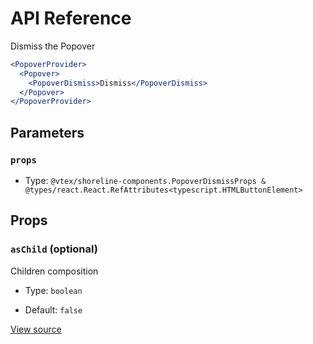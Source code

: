 # API Reference

Dismiss the Popover

```jsx
<PopoverProvider>
  <Popover>
    <PopoverDismiss>Dismiss</PopoverDismiss>
  </Popover>
</PopoverProvider>
```

## Parameters

### `props`

- Type: `@vtex/shoreline-components.PopoverDismissProps & @types/react.React.RefAttributes<typescript.HTMLButtonElement>`

## Props

### `asChild` (optional)

Children composition

- Type: `boolean`

- Default: `false`

[View source](https://github.com/vtex/shoreline/blob/18b8ed5ed/packages/components/src/popover/popover-dismiss.tsx#L14)
